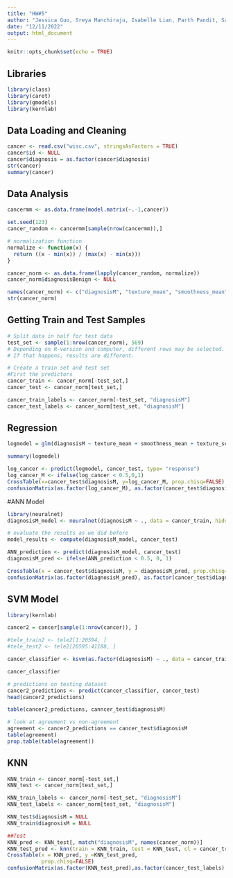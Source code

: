 ```yaml
---
title: "HW#5"
author: "Jessica Guo, Sreya Manchiraju, Isabelle Lian, Parth Pandit, Satvik Suneja"
date: "12/11/2022"
output: html_document
---
```


```r
knitr::opts_chunk$set(echo = TRUE)
```

## Libraries
```r
library(class)
library(caret)
library(gmodels)
library(kernlab)
```

## Data Loading and Cleaning
```r
cancer <- read.csv("wisc.csv", stringsAsFactors = TRUE)
cancer$id <- NULL
cancer$diagnosis = as.factor(cancer$diagnosis)
str(cancer)
summary(cancer)
```

## Data Analysis
```r
cancermm <- as.data.frame(model.matrix(~.-1,cancer))

set.seed(123)
cancer_random <- cancermm[sample(nrow(cancermm)),]

# normalization function 
normalize <- function(x) {
  return ((x - min(x)) / (max(x) - min(x)))
}

cancer_norm <- as.data.frame(lapply(cancer_random, normalize))
cancer_norm$diagnosisBenign <- NULL

names(cancer_norm) <- c("diagnosisM", "texture_mean", "smoothness_mean", "symmetry_mean", "texture_se", "smoothness_se", "symmetry_se", "texture_worst", "smoothness_worst", "compactness_worst", "concavity_worst", "symmetry_worst")
str(cancer_norm)
```

## Getting Train and Test Samples
```r
# Split data in half for test data
test_set <- sample(1:nrow(cancer_norm), 569) 
# Depending on R-version and computer, different rows may be selected. 
# If that happens, results are different. 

# Create a train set and test set
#First the predictors 
cancer_train <- cancer_norm[-test_set,]
cancer_test <- cancer_norm[test_set,]

cancer_train_labels <- cancer_norm[-test_set, "diagnosisM"]
cancer_test_labels <- cancer_norm[test_set, "diagnosisM"]
```


## Regression
```r
logmodel = glm(diagnosisM ~ texture_mean + smoothness_mean + texture_se + compactness_worst + concavity_worst + symmetry_worst, data = cancer_norm, family = binomial)

summary(logmodel)

log_cancer <- predict(logmodel, cancer_test, type= "response")
log_cancer_M <- ifelse(log_cancer < 0.5,0,1)
CrossTable(x=cancer_test$diagnosisM, y=log_cancer_M, prop.chisq=FALSE)
confusionMatrix(as.factor(log_cancer_M), as.factor(cancer_test$diagnosisM), positive = "1")
```
#ANN Model
```r
library(neuralnet)
diagnosisM_model <- neuralnet(diagnosisM ~ ., data = cancer_train, hidden = 3)

# evaluate the results as we did before
model_results <- compute(diagnosisM_model, cancer_test)

ANN_prediction <- predict(diagnosisM_model, cancer_test)
diagnosisM_pred <- ifelse(ANN_prediction < 0.5, 0, 1)

CrossTable(x = cancer_test$diagnosisM, y = diagnosisM_pred, prop.chisq=FALSE)
confusionMatrix(as.factor(diagnosisM_pred), as.factor(cancer_test$diagnosisM), positive = "1")
```


## SVM Model
```r
library(kernlab)

cancer2 = cancer[sample(1:nrow(cancer)), ]

#tele_train2 <- tele2[1:20594, ]
#tele_test2 <- tele2[20595:41188, ]

cancer_classifier <- ksvm(as.factor(diagnosisM) ~ ., data = cancer_train, kernel = "vanilladot")

cancer_classifier

# predictions on testing dataset
cancer2_predictions <- predict(cancer_classifier, cancer_test)
head(cancer2_predictions)

table(cancer2_predictions, canncer_test$diagnosisM)

# look at agreement vs non-agreement
agreement <- cancer2_predictions == cancer_test$diagnosisM
table(agreement)
prop.table(table(agreement))
```
## KNN
```r
KNN_train <- cancer_norm[-test_set,]
KNN_test <- cancer_norm[test_set,]

KNN_train_labels <- cancer_norm[-test_set, "diagnosisM"]
KNN_test_labels <- cancer_norm[test_set, "diagnosisM"]

KNN_test$diagnosisM = NULL
KNN_train$diagnosisM = NULL

##Test
KNN_pred <- KNN_test[, match("diagnosisM", names(cancer_norm))]
KNN_test_pred <- knn(train = KNN_train, test = KNN_test, cl = cancer_train_labels, k = 3)
CrossTable(x = KNN_pred, y =KNN_test_pred,
           prop.chisq=FALSE)
confusionMatrix(as.factor(KNN_test_pred),as.factor(cancer_test_labels), positive = "1")
```